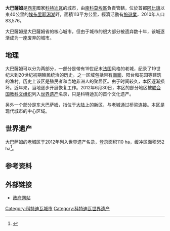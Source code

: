 {{Infobox settlement
<!--See Template:Infobox Settlement for additional fields that may be available-->
<!--See the Table at Infobox Settlement for all fields and descriptions of usage-->
<!-- Basic info  ---------------->
|name                   =大巴薩姆 <!-- at least one of the first two fields must be filled in -->
|other_name             =
|native_name            =  <!-- if different from the English name -->
|nickname               =
|settlement_type        =  
|total_type             = <!-- to set a non-standard label for total area and population rows -->
|motto                  =
<!-- images and maps  ----------->
|image_skyline          =
|imagesize              =
|image_caption          =
|image_flag             =
|flag_size              =
|image_seal             =
|seal_size              =
|image_shield           =
|shield_size            =
|image_blank_emblem     =
|blank_emblem_type      =
|blank_emblem_size      =
|image_map              =
|mapsize                =
|map_caption            =
|image_map1             =
|mapsize1               =
|map_caption1           =
|image_dot_map          =
|dot_mapsize            =
|dot_map_caption        =
|dot_x =  |dot_y =
|pushpin_map            = Côte d'Ivoire<!-- the name of a location map as per http://en.wikipedia.org/wiki/Template:Location_map -->
|pushpin_label_position =bottom
|pushpin_mapsize        =300
|pushpin_map_caption    =
<!-- Location ------------------>
|coordinates_display    = inline,title
|coordinates_region     = CI
|coordinates_footnotes  = <ref>{{cite web |url=http://www.sphereinfo.com/longitude~latitude/ivory_coast |title=Ivory Coast Cities Longitude & Latitude |publisher=sphereinfo.com |accessdate=19 November 2010 |archive-url=https://web.archive.org/web/20120913021146/http://www.sphereinfo.com/longitude~latitude/ivory_coast |archive-date=2012-09-13 |dead-url=yes }}</ref>
|subdivision_type       = 國家
|subdivision_name       = {{flag|Côte d'Ivoire}}
|subdivision_type1      = 區
|subdivision_name1      = [[南科莫埃區|南科莫埃區]]
|subdivision_type2      = 
|subdivision_name2      = 
|subdivision_type3      =
|subdivision_name3      =
|subdivision_type4      =
|subdivision_name4      =
<!-- Smaller parts (e.g. boroughs of a city) and seat of government -->
|seat_type              =
|seat                   =
|parts_type             =
|parts_style            = <!-- =list (for list), coll (for collapsed list), para (for paragraph format)
                               Default is list if up to 5 items, coll if more than 5-->
|parts                  = <!-- parts text, or header for parts list -->
|p1                     =
|p2                     = <!-- etc. up to p50: for separate parts to be listed-->
<!-- Politics ----------------->
|government_footnotes   =
|government_type        =
|leader_title           =
|leader_name            =
|leader_party           =
|leader_title1          =  <!-- for places with, say, both a mayor and a city manager -->
|leader_name1           =
|leader_title2          =
|leader_name2           =
|leader_title3          =
|leader_name3           =
|leader_title4          =
|leader_name4           =
|established_title      =  <!-- Settled -->
|established_date       =
|established_title1     =  <!-- Incorporated (town) -->
|established_date1      =
|established_title2     = <!-- Incorporated (city) -->
|established_date2      =
|established_title3     =
|established_date3      =
|founder                =
|named_for              =
<!-- Area    --------------------->
|area_magnitude         = <!-- use only to set a special wikilink -->
|unit_pref                = <!--Enter: Imperial, to display imperial before metric-->
|area_footnotes           =
|area_total_km2           = <!-- ALL fields with measurements are subject to automatic unit conversion-->
|area_land_km2            = <!--See table @ Template:Infobox Settlement for details on unit conversion-->
|area_water_km2           =
|area_total_dunam         = <!--Used in Middle East articles only-->
|area_total_sq_mi         =
|area_land_sq_mi          =
|area_water_sq_mi         =
|area_water_percent       =
|area_urban_km2           =
|area_urban_sq_mi         =
|area_metro_km2           =
|area_metro_sq_mi         =
|area_blank1_title        =
|area_blank1_km2          =
|area_blank1_sq_mi        =
<!-- Elevation -------------------------->
|elevation_footnotes    =  <!--for references: use <ref> </ref> tags-->
|elevation_m            =
|elevation_ft           =
|elevation_max_m            =
|elevation_max_ft           =
|elevation_min_m            =
|elevation_min_ft           =
<!-- Population   ----------------------->
|population_as_of               =
|population_footnotes           =
|population_note                =
|population_total               =
|population_density_km2         =<!--For automatic calculation, any density field may contain: auto -->
|population_density_sq_mi       =
|population_metro               =
|population_density_metro_km2   =
|population_density_metro_sq_mi =
|population_urban               =
|population_density_urban_km2   =
|population_density_urban_sq_mi =
|population_blank1_title        =
|population_blank1              =
|population_density_blank1_km2 =
|population_density_blank1_sq_mi =
<!-- General information  --------------->
|timezone               = [[格林威治時間|格林威治時間]]
|utc_offset             = +0
|timezone_DST           =
|utc_offset_DST         =
| coor_type             = <!-- can be used to specify what the coordinates refer to -->
|latd=5|latm=12 |lats=|latNS=N
|longd=3|longm=44 |longs= |longEW=W
<!-- Area/postal codes & others -------->
|postal_code_type       =  <!-- enter ZIP code, Postcode, Post code, Postal code... -->
|postal_code            =
|area_code              =
|twin1                  =
|twin1_country          =
|twin2                  =
|twin2_country          =
|twin3                  =
|twin3_country          =
|twin4                  =
|twin4_country          =
|twin5                  =
|twin5_country          =
|twin6                  =
|twin6_country          =
|twin7                  =
|twin7_country          =
|blank_name             =
|blank_info             =
|blank1_name            =
|blank1_info            =
|blank2_name            =
|blank2_info            =
|blank3_name            =
|blank3_info            =
|blank4_name            =
|blank4_info            =
|blank5_name            =
|blank5_info            =
|blank6_name            =
|blank6_info            =
|website                =
|footnotes              =
}}
'''大巴薩姆'''是[[西非|西非]]國家[[科特迪瓦|科特迪瓦]]的城市，由[[南科莫埃區|南科莫埃區]]負責管轄，位於首都[[阿比讓|阿比讓]]以東40公里的[[埃布里耶潟湖|埃布里耶潟湖]]畔，面積113平方公里，經濟活動有[[旅遊業|旅遊業]]，2010年人口83,576。

大巴薩姆是大巴薩姆省的核心城市，但由于城市的很大部分被遗弃数十年，该城逐渐成为一座废弃的城市。

==地理==
大巴薩姆可以分为两部分，一部分是带有19世纪末[[法国|法国]]风格的老城，纪录了19世纪末到20世纪初期殖民统治的历史。之一区域包括带有[[画廊|画廊]]、阳台和花园等建筑的渔村。历史上该区是殖民者和当地非洲人的聚居区。由于时间较久，本区逐渐损坏。近年来，当地逐步开展恢复工作。2012年6月30日，本区的部分地区被[[联合国教科文组织|联合国教科文组织]]列入[[世界遗产|世界遗产]]名录，只是科特迪瓦的首个文化遗产。 

另外一个部分是东大巴萨姆，指位于[[大陆|大陆]]上的新区，与老城通过桥梁连接。本区是现代城市的中心区域。

==世界遗产==
大巴萨姆的老城区于2012年列入世界遗产名录，登录面积110 ha，缓冲区面积552 ha<ref>{{cite web|title=Historic town of Grand-Bassam|url=http://whc.unesco.org/en/list/1322|publisher=世界遗产中心|accessdate=2012-07-16|archive-date=2012-09-28|archive-url=https://www.webcitation.org/6B1ZDXSYh?url=http://whc.unesco.org/en/list/1322|dead-url=no}}</ref>。{{世界遗产基准|3|4}}

==参考资料==
{{reflist}}

==外部链接==
*[http://www.grand-bassam.org/ 政府网站]{{dead link|date=2017年12月 |bot=InternetArchiveBot |fix-attempted=yes }}

{{科特迪瓦世界遗产}}

[[Category:科特迪瓦城市|Category:科特迪瓦城市]]
[[Category:科特迪瓦世界遗产|Category:科特迪瓦世界遗产]]
